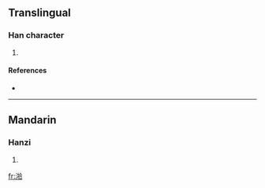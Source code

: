 ==Translingual==

===Han character===
{{Han char|rn=85|rad=水|as=09|sn=12|four=3816<sub>1</sub>|canj=水手人口 (EQOR)}}

# {{defn|Han|sort=水09}}

====References====
* {{Han ref|kx=0636.040|dkj=17804|dj=1043.120|hdz=31667.010|uh=6E41|ud=28225|bh=D9F3|bd=55795}}

----

==Mandarin==

===Hanzi===
{{cmn-hanzi|pin=[[shí]] ([[shi2]])|wg=shih<sup>2</sup>}}

# {{defn|Mandarin|sort=水09}}

[[fr:湁]]